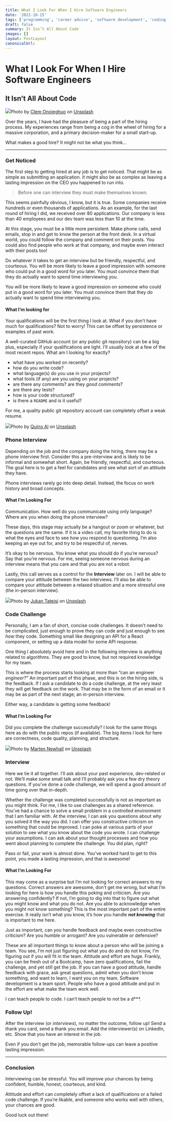 ```yaml
---
title: What I Look For When I Hire Software Engineers
date: '2022-10-15'
tags: ['programming', 'career advice', 'software development', 'coding', 'interview']
draft: false
summary: It Isn’t All About Code
images: []
layout: PostLayout
canonicalUrl:
---
```


# What I Look For When I Hire Software Engineers

## It Isn’t All About Code

![](https://cdn-images-1.medium.com/max/1600/0*h7yPWeT3CBwhOo0u)Photo by [Clem Onojeghuo](https://unsplash.com/@clemono?utm_source=medium&utm_medium=referral) on [Unsplash](https://unsplash.com?utm_source=medium&utm_medium=referral)

Over the years, I have had the pleasure of being a part of the hiring process. My experiences range from being a cog in the wheel of hiring for a massive corporation, and a primary decision-maker for a small start-up.

What makes a good hire? It might not be what you think…

---

### Get Noticed

The first step to getting hired at any job is to get noticed. That might be as simple as submitting an application. It might also be as complex as leaving a lasting impression on the CEO you happened to run into.

> Before one can interview they must make themselves known.

This seems painfully obvious, I know, but it is true. Some companies receive hundreds or even thousands of applications. As an example, for the last round of hiring I did, we received over 80 applications. Our company is less than 40 employees and our dev team was less than 10 at the time.

At this stage, you must be a little more persistent. Make phone calls, send emails, stop in and get to know the person at the front desk. In a virtual world, you could follow the company and comment on their posts. You could also find people who work at that company, and maybe even interact with their posts too!

Do whatever it takes to get an interview but be friendly, respectful, and courteous. You will be more likely to leave a good impression with someone who could put in a good word for you later. You must convince them that they do actually want to spend time interviewing you.

You will be more likely to leave a good impression on someone who could put in a good word for you later. You must convince them that they do actually want to spend time interviewing you.

#### **What I’m looking for**

Your qualifications will be the first thing I look at. What if you don’t have much for qualifications? Not to worry! This can be offset by persistence or examples of past work.

A well-curated GitHub account (or any public git repository) can be a big plus, especially if your qualifications are light. I’ll usually look at a few of the most recent repos. What am I looking for exactly?

- what have you worked on recently?
- how do you write code?
- what language(s) do you use in your projects?
- what tools (if any) are you using on your projects?
- are there any comments? are they _good_ comments?
- are there any tests?
- how is your code structured?
- is there a `README` and is it useful?

For me, a quality public git repository account can completely offset a weak resume.

![](https://cdn-images-1.medium.com/max/1600/0*2_GeNQk2M83qG5Cu)Photo by [Quino Al](https://unsplash.com/@quinoal?utm_source=medium&utm_medium=referral) on [Unsplash](https://unsplash.com?utm_source=medium&utm_medium=referral)

### Phone Interview

Depending on the job and the company doing the hiring, there may be a phone interview first. Consider this a pre-interview and is likely to be informal and somewhat short. Again, be friendly, respectful, and courteous. The goal here is to get a feel for candidates and see what sort of an attitude they have.

Phone interviews rarely go into deep detail. Instead, the focus on work history and broad concepts.

#### What I’m Looking For

Communication. How well do you communicate using only language? Where are you when doing the phone interview?

These days, this stage may actually be a hangout or zoom or whatever, but the questions are the same. If it is a video call, my favorite thing to do is what the eyes and face to see how you respond to questioning. I’m also keeping an eye out for, and try to be respectful of, nerves.

It’s okay to be nervous. You know what you should do if you’re nervous? Say that you’re nervous. For me, seeing someone nervous during an interview means that you care and that you are not a robot.

Lastly, this call serves as a control for the **Interview** later on. I will be able to compare your attitude between the two interviews. I’ll also be able to compare your attitude between a relaxed situation and a more stressful one (the in-person interview).

![](https://cdn-images-1.medium.com/max/1600/0*qhxI1jLUBLTcR4a7)Photo by [Jukan Tateisi](https://unsplash.com/@tateisimikito?utm_source=medium&utm_medium=referral) on [Unsplash](https://unsplash.com?utm_source=medium&utm_medium=referral)

### Code Challenge

Personally, I am a fan of short, concise code challenges. It doesn’t need to be complicated, just enough to prove they can code and just enough to see _how_ they code. Something small like designing an API for a React component, or setting up a data model for some API response.

One thing I absolutely avoid here and in the following interview is anything related to algorithms. They are good to know, but not required knowledge for my team.

This is where the process starts looking at more than “can an engineer _engineer?”_ An important part of this phase, and this is on the hiring side, is the feedback. If I ask a candidate to do a code challenge, at the very least they will get feedback on the work. That may be in the form of an email or it may be as part of the next stage; an in-person interview.

Either way, a candidate is getting some feedback!

#### What I’m Looking For

Did you complete the challenge successfully? I look for the same things here as do with the public repos (if available). The big items I look for here are correctness, code quality, planning, and structure.

![](https://cdn-images-1.medium.com/max/1600/0*pbnax9CcqDgXI84S)Photo by [Marten Newhall](https://unsplash.com/@laughayette?utm_source=medium&utm_medium=referral) on [Unsplash](https://unsplash.com?utm_source=medium&utm_medium=referral)

### Interview

Here we tie it all together. I’ll ask about your past experience, dev-related or not. We’ll make some small talk and I’ll probably ask you a few dry theory questions. If you’ve done a code challenge, we will spend a good amount of time going over that in-depth.

Whether the challenge was completed successfully is not as important as you might think. For me, I like to use challenges as a shared reference. You’ve had a chance to solve a small problem in a controlled environment that I am familiar with. At the interview, I can ask you questions about _why_ you solved it the way you did. I can offer you constructive criticism on something that could be improved. I can poke at various parts of your solution to see what you know about the code you wrote. I can challenge your assumptions. I can ask about your thought processes and how you went about planning to complete the challenge. You did plan, right?

Pass or fail, your work is almost done. You’ve worked hard to get to this point, you made a lasting impression, and that is awesome!

#### What I’m Looking For

This may come as a surprise but I’m not looking for correct answers to my questions. Correct answers are awesome, don’t get me wrong, but what I’m looking for here is how you handle this poking and criticism. Are you answering confidently? If not, I’m going to dig into that to figure out what you might know and what you do not. Are you able to acknowledge when you might not know something? This is the most important part of the entire exercise. It really isn’t what you know, it’s how you handle **_not knowing_** that is important to me here.

Just as important, can you handle feedback and maybe even constructive criticism? Are you humble or arrogant? Are you vulnerable or defensive?

These are all important things to know about a person who will be joining a team. You see, I’m not just figuring out what you do and do not know, I’m figuring out if you will fit in the team. Attitude and effort are huge. Frankly, you can be fresh out of a Bootcamp, have zero qualifications, fail the challenge, and yet still get the job. If you can have a good attitude, handle feedback with grace, ask great questions, admit when you don’t know something, and want to learn, I want you on my team. Software development is a team sport. People who have a good attitude and put in the effort are what make the team work well.

I can teach people to code. I can’t teach people to not be a d\*\*\*.

### Follow Up!

After the interview (or _interviews_), no matter the outcome, follow up! Send a thank you card, send a thank you email. Add the interviewer(s) on LinkedIn, etc. Show that you have an interest in the job.

Even if you don’t get the job, memorable follow-ups can leave a positive lasting impression.

---

### Conclusion

Interviewing can be stressful. You will improve your chances by being confident, humble, honest, courteous, and kind.

Attitude and effort can completely offset a lack of qualifications or a failed code challenge. If you’re likable, and someone who works well with others, your chances are good.

Good luck out there!
